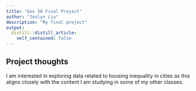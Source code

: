 ```yaml
---
title: "Gov 50 Final Project"
author: "Jeslyn Liu"
description: "My final project"
output:
  distill::distill_article:
    self_contained: false
---
```




## Project thoughts

I am interested in exploring data related to housing inequality in cities as this aligns closely with the content I am studying in some of my other classes.